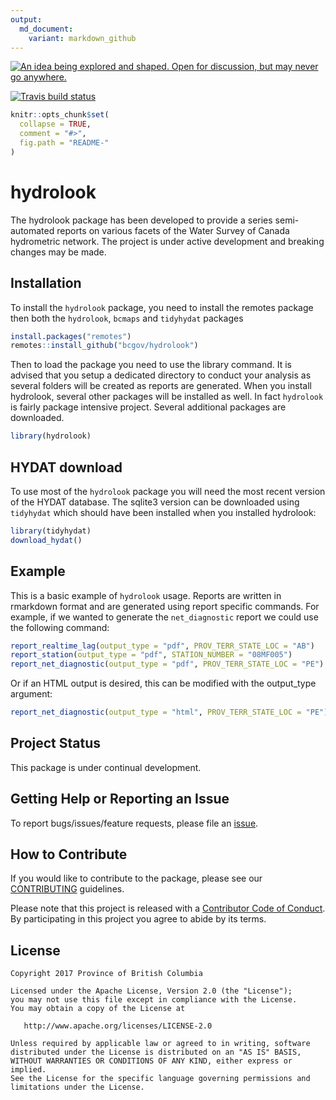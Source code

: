 ```yaml
---
output:
  md_document:
    variant: markdown_github
---
```


<div id="devex-badge"><a rel="Inspiration" href="https://github.com/BCDevExchange/docs/blob/master/discussion/projectstates.md"><img alt="An idea being explored and shaped. Open for discussion, but may never go anywhere." style="border-width:0" src="https://assets.bcdevexchange.org/images/badges/inspiration.svg" title="An idea being explored and shaped. Open for discussion, but may never go anywhere." /></a></div> [![Travis build status](https://travis-ci.org/bcgov/hydrolook.svg?branch=master)](https://travis-ci.org/bcgov/hydrolook) 



<!-- README.md is generated from README.Rmd. Please edit that file -->

```r
knitr::opts_chunk$set(
  collapse = TRUE,
  comment = "#>",
  fig.path = "README-"
)
```

# hydrolook
The hydrolook package has been developed to provide a series semi-automated reports on various facets of the Water Survey of Canada hydrometric network. The project is under active development and breaking changes may be made.


## Installation
To install the `hydrolook` package, you need to install the remotes package then both the `hydrolook`, `bcmaps` and `tidyhydat` packages
```r
install.packages("remotes")
remotes::install_github("bcgov/hydrolook")
```
Then to load the package you need to use the library command. It is advised that you setup a dedicated directory to conduct your analysis as several folders will be created as reports are generated. When you install hydrolook, several other packages will be installed as well. In fact `hydrolook` is fairly package intensive project. Several additional packages are downloaded.
```r
library(hydrolook)
```

## HYDAT download
To use most of the `hydrolook` package you will need the most recent version of the HYDAT database. The sqlite3 version can be downloaded using `tidyhydat` which should have been installed when you installed hydrolook:

```r
library(tidyhydat)
download_hydat()
```


## Example

This is a basic example of `hydrolook` usage. Reports are written in rmarkdown format and are generated using report specific commands. For example, if we wanted to generate the `net_diagnostic` report we could use the following command:
```r
report_realtime_lag(output_type = "pdf", PROV_TERR_STATE_LOC = "AB")
report_station(output_type = "pdf", STATION_NUMBER = "08MF005")
report_net_diagnostic(output_type = "pdf", PROV_TERR_STATE_LOC = "PE")
```
Or if an HTML output is desired, this can be modified with the output_type argument:
```r
report_net_diagnostic(output_type = "html", PROV_TERR_STATE_LOC = "PE")
```

## Project Status

This package is under continual development.

## Getting Help or Reporting an Issue

To report bugs/issues/feature requests, please file an [issue](https://github.com/bcgov/hydrolook/issues/).

## How to Contribute

If you would like to contribute to the package, please see our 
[CONTRIBUTING](CONTRIBUTING.md) guidelines.

Please note that this project is released with a [Contributor Code of Conduct](CODE_OF_CONDUCT.md). By participating in this project you agree to abide by its terms.

## License

    Copyright 2017 Province of British Columbia

    Licensed under the Apache License, Version 2.0 (the "License");
    you may not use this file except in compliance with the License.
    You may obtain a copy of the License at 

       http://www.apache.org/licenses/LICENSE-2.0

    Unless required by applicable law or agreed to in writing, software
    distributed under the License is distributed on an "AS IS" BASIS,
    WITHOUT WARRANTIES OR CONDITIONS OF ANY KIND, either express or implied.
    See the License for the specific language governing permissions and
    limitations under the License.
